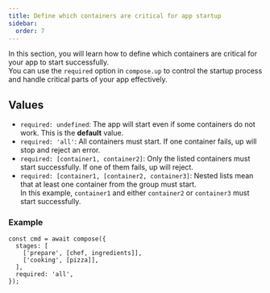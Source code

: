 ```yaml
---
title: Define which containers are critical for app startup
sidebar:
  order: 7
---
```


In this section, you will learn how to define which containers are critical for your app to start successfully.<br />
You can use the `required` option in `compose.up` to control the startup process and handle critical parts of your app effectively.

## Values

- `required: undefined`: The app will start even if some containers do not work. This is the **default** value.
- `required: 'all'`: All containers must start. If one container fails, up will stop and reject an error.
- `required: [container1, container2]`: Only the listed containers must start successfully. If one of them fails, up will reject.
- `required: [container1, [container2, container3]`: Nested lists mean that at least one container from the group must start.<br />
  In this example, `container1` and either `container2` or `container3` must start successfully.

### Example

```tsx {6}
const cmd = await compose({
  stages: [
    ['prepare', [chef, ingredients]],
    ['cooking', [pizza]],
  ],
  required: 'all',
});
```
